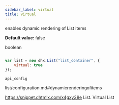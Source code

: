 ```yaml
---
sidebar_label: virtual
title: virtual
---
```



          


<Short>
 
enables dynamic rendering of List items



</Short>


<strong>Default value: </strong> 
false



<Type>
 boolean


</Type>


~~~js
 
var list = new dhx.List("list_container", {
	virtual: true
});


~~~
	api_config

<Descr>
 


</Descr>


 list/configuration.md#dynamicrenderingofitems

 https://snippet.dhtmlx.com/x4gxy38e	List. Virtual List